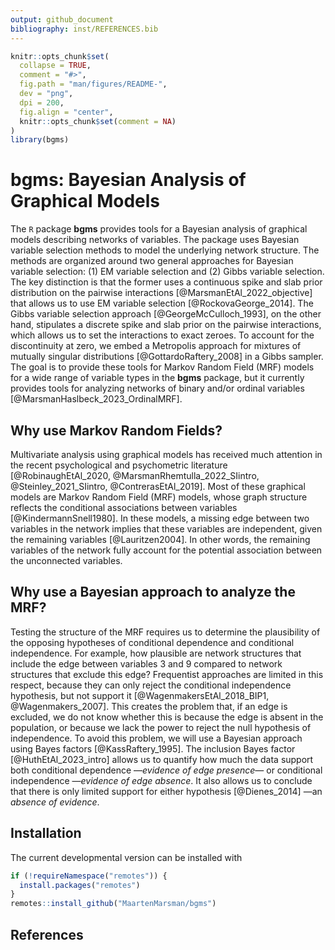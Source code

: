 ```yaml
---
output: github_document
bibliography: inst/REFERENCES.bib
---
```

  
```r
knitr::opts_chunk$set(
  collapse = TRUE,
  comment = "#>",
  fig.path = "man/figures/README-",
  dev = "png",
  dpi = 200,
  fig.align = "center",
  knitr::opts_chunk$set(comment = NA)
)
library(bgms)
```

# bgms: Bayesian Analysis of Graphical Models
  
The `R` package <strong>bgms</strong> provides tools for a Bayesian analysis of 
graphical models describing networks of variables. The package uses Bayesian 
variable selection methods to model the underlying network structure. The 
methods are organized around two general approaches for Bayesian variable 
selection: (1) EM variable selection and (2) Gibbs variable selection. The key 
distinction is that the former uses a continuous spike and slab prior 
distribution on the pairwise interactions [@MarsmanEtAl_2022_objective] that 
allows us to use EM variable selection [@RockovaGeorge_2014]. The Gibbs variable 
selection approach [@GeorgeMcCulloch_1993], on the other hand, stipulates a 
discrete spike and slab prior on the pairwise interactions, which allows us to 
set the interactions to exact zeroes. To account for the discontinuity at zero, 
we embed a Metropolis approach for mixtures of mutually singular distributions 
[@GottardoRaftery_2008] in a Gibbs sampler. The goal is to provide these tools 
for Markov Random Field (MRF) models for a wide range of variable types in the 
<strong>bgms</strong> package, but it currently provides tools for analyzing 
networks of binary and/or ordinal variables [@MarsmanHaslbeck_2023_OrdinalMRF].

## Why use Markov Random Fields?
Multivariate analysis using graphical models has 
received much attention in the recent psychological and psychometric literature 
[@RobinaughEtAl_2020, @MarsmanRhemtulla_2022_SIintro, @Steinley_2021_SIintro, 
@ContrerasEtAl_2019]. Most of these graphical models are Markov Random Field 
(MRF) models, whose graph structure reflects the conditional associations 
between variables [@KindermannSnell1980]. In these models, a missing edge 
between two variables in the network implies that these variables are 
independent, given the remaining variables [@Lauritzen2004]. In other words, the 
remaining variables of the network fully account for the potential association 
between the unconnected variables.

## Why use a Bayesian approach to analyze the MRF?
Testing the structure of the MRF requires us to determine the plausibility of 
the opposing hypotheses of conditional dependence and conditional independence. 
For example, how plausible are network structures that include the edge between 
variables 3 and 9 compared to network structures that exclude this edge? 
Frequentist approaches are limited in this respect, because they can only reject 
the conditional independence hypothesis, but not support it 
[@WagenmakersEtAl_2018_BIP1, @Wagenmakers_2007]. This creates the problem that, 
if an edge is excluded, we do not know whether this is because the edge is 
absent in the population, or because we lack the power to reject the null 
hypothesis of independence.  To avoid this problem, we will use a Bayesian 
approach using Bayes factors [@KassRaftery_1995]. The inclusion Bayes factor 
[@HuthEtAl_2023_intro] allows us to quantify how much the data support both 
conditional dependence ---<em>evidence of edge presence</em>--- or conditional 
independence ---<em>evidence of edge absence</em>. It also allows us to conclude 
that there is only limited support for either hypothesis [@Dienes_2014] ---an 
<em>absence of evidence</em>.


## Installation

The current developmental version can be installed with	
```r
if (!requireNamespace("remotes")) {	
  install.packages("remotes")	
}	
remotes::install_github("MaartenMarsman/bgms")
```


## References